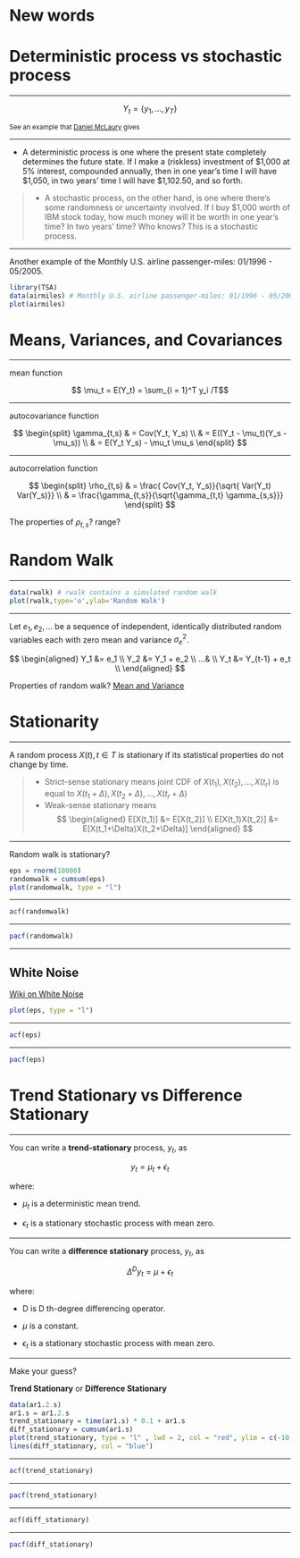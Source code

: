 # New words

# **Deterministic process** vs **stochastic process** 

----

$$Y_t = \{y_1, \ldots, y_T \}$$
    
<small> See an example that [Daniel McLaury](https://www.quora.com/What-are-stochastic-and-deterministic-processes-And-how-can-I-learn-more-about-these) gives </small>

----

- A deterministic process is one where the present state completely determines the future state.  If I make a (riskless) investment of \$1,000 at 5\% interest, compounded annually, then in one year's time I will have \$1,050, in two years' time I will have \$1,102.50, and so forth.

> - A stochastic process, on the other hand, is one where there's some randomness or uncertainty involved.  If I buy \$1,000 worth of IBM stock today, how much money will it be worth in one year's time?  In two years' time?  Who knows?  This is a stochastic process. 

----

Another example of the Monthly U.S. airline passenger-miles: 01/1996 - 05/2005.

```r
library(TSA)
data(airmiles) # Monthly U.S. airline passenger-miles: 01/1996 - 05/2005.
plot(airmiles)
```

# **Means, Variances, and Covariances**

----

mean function

$$ \mu_t = E(Y_t) = \sum_{i = 1}^T y_i /T$$

----

autocovariance function

$$
\begin{split}
\gamma_{t,s} & = Cov(Y_t, Y_s) \\
& = E((Y_t - \mu_t)(Y_s - \mu_s)) \\
& = E(Y_t Y_s) - \mu_t \mu_s
\end{split}
$$

----

autocorrelation function

$$ 
\begin{split}
\rho_{t,s} & = \frac{ Cov(Y_t, Y_s)}{\sqrt{ Var(Y_t) Var(Y_s)}} \\
& = \frac{\gamma_{t,s}}{\sqrt{\gamma_{t,t} \gamma_{s,s}}}
\end{split}
$$

The properties of $\rho_{t,s}$? range?

# **Random Walk**

----

```r
data(rwalk) # rwalk contains a simulated random walk
plot(rwalk,type='o',ylab='Random Walk')
```

----

Let $e_1 , e_2 ,...$ be a sequence of independent, identically distributed random variables each with zero mean and variance $\sigma_{e}^2$. 

$$
\begin{aligned}
Y_1 &= e_1 \\
Y_2 &= Y_1 + e_2 \\
...& \\
Y_t &= Y_{t-1} + e_t \\
\end{aligned}
$$

Properties of random walk?
[Mean and Variance](https://www.youtube.com/watch?v=b2IImYrf-pQ)

# **Stationarity**

----

A random process ${X(t),t \in T}$ is stationary if its statistical properties do not change by time.

> - Strict-sense stationary means joint CDF of $X(t_1), X(t_2) , ... , X(t_r)$ is equal to $X(t_1 + \Delta), X(t_2 + \Delta) , ... , X(t_r + \Delta)$ 
> - Weak-sense stationary means 
$$
\begin{aligned}
E[X(t_1)] &= E[X(t_2)] \\
E[X(t_1)X(t_2)] &= E[X(t_1+\Delta)X(t_2+\Delta)]
\end{aligned}
$$

----

Random walk is stationary?


```r
eps = rnorm(10000)
randomwalk = cumsum(eps)
plot(randomwalk, type = "l")
```

----

```r
acf(randomwalk)
```

----

```r
pacf(randomwalk)
```

----

## White Noise

[Wiki on White Noise](https://en.wikipedia.org/wiki/White_noise)
```r
plot(eps, type = "l")
```

----

```r
acf(eps)
```

----

```r
pacf(eps)
```

# **Trend Stationary** vs **Difference Stationary**

----

You can write a **trend-stationary** process, $y_t$, as

$$y_t= \mu_t+\epsilon_t$$

where:

-    $\mu_t$ is a deterministic mean trend.

-    $\epsilon_t$ is a stationary stochastic process with mean zero.

----

You can write a **difference stationary** process, $y_t$, as

$$ \Delta^D y_t= \mu + \epsilon_t$$

where:

-   D is D th-degree differencing operator.

-    $\mu$ is a constant.

-    $\epsilon_t$ is a stationary stochastic process with mean zero.

----

Make your guess? 

**Trend Stationary** or **Difference Stationary**

```r
data(ar1.2.s)
ar1.s = ar1.2.s
trend_stationary = time(ar1.s) * 0.1 + ar1.s
diff_stationary = cumsum(ar1.s)
plot(trend_stationary, type = "l" , lwd = 2, col = "red", ylim = c(-10,20), ylab = "")
lines(diff_stationary, col = "blue")
```

----

```r
acf(trend_stationary)
```

----

```r
pacf(trend_stationary)
```

----

```r
acf(diff_stationary)
```

----

```r
pacf(diff_stationary)
```

